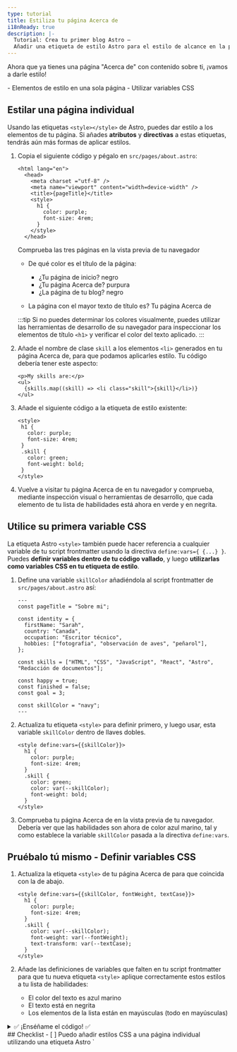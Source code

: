 ```yaml
---
type: tutorial
title: Estiliza tu página Acerca de
i18nReady: true
description: |-
  Tutorial: Crea tu primer blog Astro —
  Añadir una etiqueta de estilo Astro para el estilo de alcance en la página
---
```



Ahora que ya tienes una página "Acerca de" con contenido sobre ti, ¡vamos a darle estilo!

<PreCheck>
  - Elementos de estilo en una sola página
  - Utilizar variables CSS
</PreCheck>


## Estilar una página individual

Usando las etiquetas `<style></style>` de Astro, puedes dar estilo a los elementos de tu página. Si añades **atributos** y **directivas** a estas etiquetas, tendrás aún más formas de aplicar estilos.

1. Copia el siguiente código y pégalo en `src/pages/about.astro`:

    ```astro title="src/pages/about.astro" ins={6-11}
    <html lang="en">
      <head>
        <meta charset ="utf-8" />
        <meta name="viewport" content="width=device-width" />
        <title>{pageTitle}</title>
        <style>
          h1 {
            color: purple;
            font-size: 4rem;
          }
        </style>
      </head> 

    ```

    Comprueba las tres páginas en la vista previa de tu navegador
    
    - De qué color es el título de la página:

        - ¿Tu página de inicio?  <Spoiler>negro</Spoiler>
        - ¿Tu página Acerca de? <Spoiler>purpura</Spoiler>
        - ¿La página de tu blog? <Spoiler>negro</Spoiler>

    - La página con el mayor texto de título es? <Spoiler>Tu página Acerca de</Spoiler>

    :::tip
    Si no puedes determinar los colores visualmente, puedes utilizar las herramientas de desarrollo de su navegador para inspeccionar los elementos de título `<h1>` y verificar el color del texto aplicado.
    :::

2. Añade el nombre de clase `skill` a los elementos `<li>` generados en tu página Acerca de, para que podamos aplicarles estilo. Tu código debería tener este aspecto:

    ```astro title="src/pages/about.astro" 'class="skill"'
    <p>My skills are:</p>
    <ul>
      {skills.map((skill) => <li class="skill">{skill}</li>)}
    </ul>
    ```

3. Añade el siguiente código a la etiqueta de estilo existente:

     ```astro title="src/pages/about.astro" ins={6-9}
    <style>
      h1 {
        color: purple;
        font-size: 4rem;
      }
      .skill {
        color: green;
        font-weight: bold;
      }
    </style>
    ```



  4. Vuelve a visitar tu página Acerca de en tu navegador y comprueba, mediante inspección visual o herramientas de desarrollo, que cada elemento de tu lista de habilidades está ahora en verde y en negrita.

## Utilice su primera variable CSS
La etiqueta Astro `<style>` también puede hacer referencia a cualquier variable de tu script frontmatter usando la directiva `define:vars={ {...} }`. Puedes **definir variables dentro de tu código vallado**, y luego **utilizarlas como variables CSS en tu etiqueta de estilo**.

1. Define una variable `skillColor` añadiéndola al script frontmatter de `src/pages/about.astro` así:

    ```astro title="src/pages/about.astro" ins={17}
    ---
    const pageTitle = "Sobre mi";

    const identity = {
      firstName: "Sarah",
      country: "Canada",
      occupation: "Escritor técnico",
      hobbies: ["fotografia", "observación de aves", "peñarol"],
    };

    const skills = ["HTML", "CSS", "JavaScript", "React", "Astro", "Redacción de documentos"];

    const happy = true;
    const finished = false;
    const goal = 3;
  
    const skillColor = "navy";
    ---
    ```

2. Actualiza tu etiqueta `<style>` para definir primero, y luego usar, esta variable `skillColor` dentro de llaves dobles.

    ```astro title="src/pages/about.astro" "define:vars={{skillColor}}" "var(--skillColor)" del={7} ins={8}
    <style define:vars={{skillColor}}> 
      h1 {
        color: purple;
        font-size: 4rem;
      }
      .skill {
        color: green;
        color: var(--skillColor);
        font-weight: bold;
      }
    </style>
    ```

3. Comprueba tu página Acerca de en la vista previa de tu navegador. Debería ver que las habilidades son ahora de color azul marino, tal y como establece la variable `skillColor` pasada a la directiva `define:vars`.

<Box icon="puzzle-piece">

## Pruébalo tú mismo - Definir variables CSS
 
 1. Actualiza la etiqueta `<style>` de tu página Acerca de para que coincida con la de abajo. 

    ```astro title="src/pages/about.astro"
    <style define:vars={{skillColor, fontWeight, textCase}}>
      h1 {
        color: purple;
        font-size: 4rem;
      }
      .skill {
        color: var(--skillColor);
        font-weight: var(--fontWeight);
        text-transform: var(--textCase);
      }
    </style>
    ```
 
 2. Añade las definiciones de variables que falten en tu script frontmatter para que tu nueva etiqueta `<style>` aplique correctamente estos estilos a tu lista de habilidades:
    - El color del texto es azul marino
    - El texto está en negrita
    - Los elementos de la lista están en mayúsculas (todo en mayúsculas)

<details>
<summary>✅ ¡Enséñame el código! ✅</summary>

```astro title="src/pages/about.astro" ins={18-19}
---
const pageTitle = "Sobre mi";

const identity = {
  firstName: "Sarah",
  country: "Canada",
  occupation: "Escritor técnico",
  hobbies: ["fotografia", "observación de aves", "peñarol"],
};

const skills = ["HTML", "CSS", "JavaScript", "React", "Astro", "Redacción de documentos"];

const happy = true;
const finished = false;
const goal = 3;

const skillColor = "navy";
const fontWeight = "bold";
const textCase = "uppercase";
---
```
</details>

</Box>



<Box icon="check-list">
## Checklist

<Checklist>
- [ ] Puedo añadir estilos CSS a una página individual utilizando una etiqueta Astro `<style>`.
- [ ] Puedo utilizar variables para dar estilo a los elementos de la página.
</Checklist>
</Box>

### Recursos
- [Comparación entre la sintaxis Astro y JSX](/es/core-concepts/astro-syntax/#differences-between-astro-and-jsx)

- [Etiqueta Astro `<style>`.](/es/guides/styling/#estilando-en-astro)

- [Variables CSS en Astro](/es/guides/styling/#variables-de-css)



